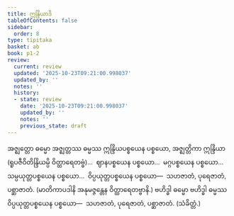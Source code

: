 ```yaml
---
title: ဣန္ဒြိယာဒိ
tableOfContents: false
sidebar:
  order: 8
type: tipitaka
basket: ab
book: p1-2
review:
  current: review
  updated: '2025-10-23T09:21:00.998037'
  updated_by: ''
  notes: ''
  history:
  - state: review
    date: '2025-10-23T09:21:00.998037'
    updated_by: ''
    notes: ''
    previous_state: draft
---
```



<ReviewStatus review={frontmatter.review} showDetails={true} />

<HypothesisAnnotation frontmatter={frontmatter} />

<DynamicBreadcrumb />

<Division number="45" book="p1-2" e="ch" v="37" p="449">

<Paragraph number="2847" book="p1-2">
အဇ္ဈတ္တော ဓမ္မော အဇ္ဈတ္တဿ ဓမ္မဿ ဣန္ဒြိယပစ္စယေန ပစ္စယော, အဇ္ဈတ္တိကာ ဣန္ဒြိယာ (ရူပဇီဝိတိန္ဒြိယမ္ပိ ဝိတ္ထာရေတဗ္ဗံ)…  ဈာနပစ္စယေန ပစ္စယော…  မဂ္ဂပစ္စယေန ပစ္စယော…  သမ္ပယုတ္တပစ္စယေန ပစ္စယော…  ဝိပ္ပယုတ္တပစ္စယေန ပစ္စယော—  သဟဇာတံ, ပုရေဇာတံ, ပစ္ဆာဇာတံ. (မာတိကာပဒါနိ အနုမဇ္ဇန္တေန ဝိတ္ထာရေတဗ္ဗာနိ.)
</Paragraph>

<Paragraph number="2848" book="p1-2">
ဗဟိဒ္ဓါ ဓမ္မော ဗဟိဒ္ဓါ ဓမ္မဿ ဝိပ္ပယုတ္တပစ္စယေန ပစ္စယော—  သဟဇာတံ, ပုရေဇာတံ, ပစ္ဆာဇာတံ. (သံခိတ္တံ.)
</Paragraph>
</Division>